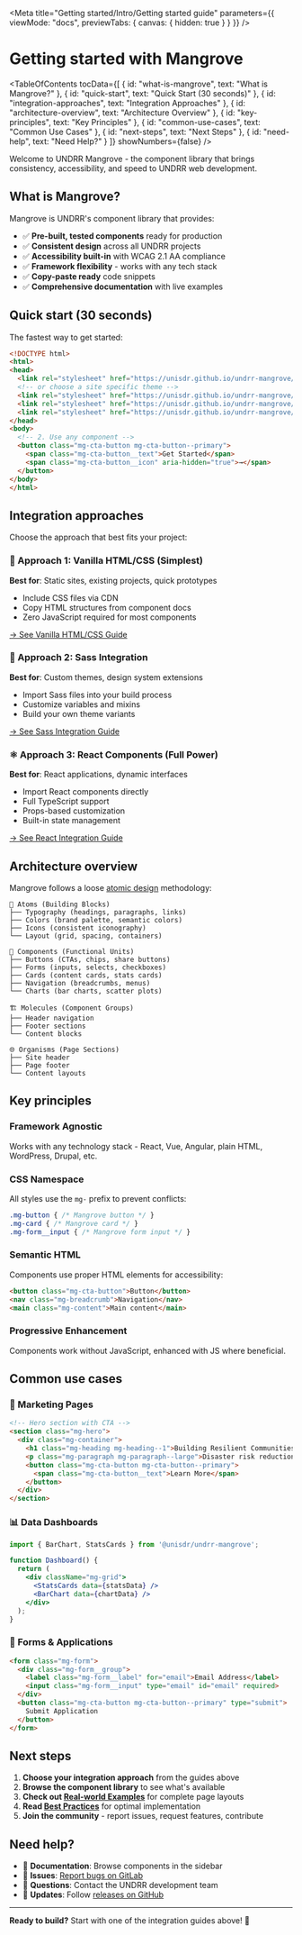 
<Meta
  title="Getting started/Intro/Getting started guide"
  parameters={{
    viewMode: "docs",
    previewTabs: {
      canvas: { hidden: true }
    }
  }}
/>

# Getting started with Mangrove

<TableOfContents
  tocData={[
    { id: "what-is-mangrove", text: "What is Mangrove?" },
    { id: "quick-start", text: "Quick Start (30 seconds)" },
    { id: "integration-approaches", text: "Integration Approaches" },
    { id: "architecture-overview", text: "Architecture Overview" },
    { id: "key-principles", text: "Key Principles" },
    { id: "common-use-cases", text: "Common Use Cases" },
    { id: "next-steps", text: "Next Steps" },
    { id: "need-help", text: "Need Help?" }
  ]}
  showNumbers={false}
/>

Welcome to UNDRR Mangrove - the component library that brings consistency, accessibility, and speed to UNDRR web development.

## What is Mangrove?

Mangrove is UNDRR's component library that provides:
- ✅ **Pre-built, tested components** ready for production
- ✅ **Consistent design** across all UNDRR projects
- ✅ **Accessibility built-in** with WCAG 2.1 AA compliance
- ✅ **Framework flexibility** - works with any tech stack
- ✅ **Copy-paste ready** code snippets
- ✅ **Comprehensive documentation** with live examples

## Quick start (30 seconds)

The fastest way to get started:

```html
<!DOCTYPE html>
<html>
<head>
  <link rel="stylesheet" href="https://unisdr.github.io/undrr-mangrove/css/style.css">
  <!-- or choose a site specific theme -->
  <link rel="stylesheet" href="https://unisdr.github.io/undrr-mangrove/css/style-mcr.css">
  <link rel="stylesheet" href="https://unisdr.github.io/undrr-mangrove/css/style-irp.css">
  <link rel="stylesheet" href="https://unisdr.github.io/undrr-mangrove/css/style-preventionweb.css">
</head>
<body>
  <!-- 2. Use any component -->
  <button class="mg-cta-button mg-cta-button--primary">
    <span class="mg-cta-button__text">Get Started</span>
    <span class="mg-cta-button__icon" aria-hidden="true">→</span>
  </button>
</body>
</html>
```

## Integration approaches

Choose the approach that best fits your project:

### 🎯 Approach 1: Vanilla HTML/CSS (Simplest)
**Best for**: Static sites, existing projects, quick prototypes

- Include CSS files via CDN
- Copy HTML structures from component docs
- Zero JavaScript required for most components

[→ See Vanilla HTML/CSS Guide](/?path=/docs/getting-started-vanilla-html-css--docs)

### 🎨 Approach 2: Sass Integration
**Best for**: Custom themes, design system extensions

- Import Sass files into your build process
- Customize variables and mixins
- Build your own theme variants

[→ See Sass Integration Guide](/?path=/docs/getting-started-sass-integration--docs)

### ⚛️ Approach 3: React Components (Full Power)
**Best for**: React applications, dynamic interfaces

- Import React components directly
- Full TypeScript support
- Props-based customization
- Built-in state management

[→ See React Integration Guide](/?path=/docs/getting-started-react-integration--docs)

## Architecture overview

Mangrove follows a loose [atomic design](https://atomicdesign.bradfrost.com/) methodology:

```
🔬 Atoms (Building Blocks)
├── Typography (headings, paragraphs, links)
├── Colors (brand palette, semantic colors)
├── Icons (consistent iconography)
└── Layout (grid, spacing, containers)

🧩 Components (Functional Units)
├── Buttons (CTAs, chips, share buttons)
├── Forms (inputs, selects, checkboxes)
├── Cards (content cards, stats cards)
├── Navigation (breadcrumbs, menus)
└── Charts (bar charts, scatter plots)

🏗️ Molecules (Component Groups)
├── Header navigation
├── Footer sections
└── Content blocks

🌐 Organisms (Page Sections)
├── Site header
├── Page footer
└── Content layouts
```

## Key principles

### Framework Agnostic
Works with any technology stack - React, Vue, Angular, plain HTML, WordPress, Drupal, etc.

### CSS Namespace
All styles use the `mg-` prefix to prevent conflicts:
```css
.mg-button { /* Mangrove button */ }
.mg-card { /* Mangrove card */ }
.mg-form__input { /* Mangrove form input */ }
```

### Semantic HTML
Components use proper HTML elements for accessibility:
```html
<button class="mg-cta-button">Button</button>
<nav class="mg-breadcrumb">Navigation</nav>
<main class="mg-content">Main content</main>
```

### Progressive Enhancement
Components work without JavaScript, enhanced with JS where beneficial.

## Common use cases

### 📄 Marketing Pages
```html
<!-- Hero section with CTA -->
<section class="mg-hero">
  <div class="mg-container">
    <h1 class="mg-heading mg-heading--1">Building Resilient Communities</h1>
    <p class="mg-paragraph mg-paragraph--large">Disaster risk reduction starts here.</p>
    <button class="mg-cta-button mg-cta-button--primary">
      <span class="mg-cta-button__text">Learn More</span>
    </button>
  </div>
</section>
```

### 📊 Data Dashboards
```jsx
import { BarChart, StatsCards } from '@unisdr/undrr-mangrove';

function Dashboard() {
  return (
    <div className="mg-grid">
      <StatsCards data={statsData} />
      <BarChart data={chartData} />
    </div>
  );
}
```

### 📝 Forms & Applications
```html
<form class="mg-form">
  <div class="mg-form__group">
    <label class="mg-form__label" for="email">Email Address</label>
    <input class="mg-form__input" type="email" id="email" required>
  </div>
  <button class="mg-cta-button mg-cta-button--primary" type="submit">
    Submit Application
  </button>
</form>
```

## Next steps

1. **Choose your integration approach** from the guides above
2. **Browse the component library** to see what's available
3. **Check out [Real-world Examples](/?path=/docs/getting-started-examples--docs)** for complete page layouts
4. **Read [Best Practices](/?path=/docs/getting-started-best-practices--docs)** for optimal implementation
5. **Join the community** - report issues, request features, contribute

## Need help?

- 📖 **Documentation**: Browse components in the sidebar
- 🐛 **Issues**: [Report bugs on GitLab](https://gitlab.com/undrr/web-backlog/-/issues)
- 💬 **Questions**: Contact the UNDRR development team
- 🔄 **Updates**: Follow [releases on GitHub](https://github.com/unisdr/undrr-mangrove/releases)

---

**Ready to build?** Start with one of the integration guides above! 🚀